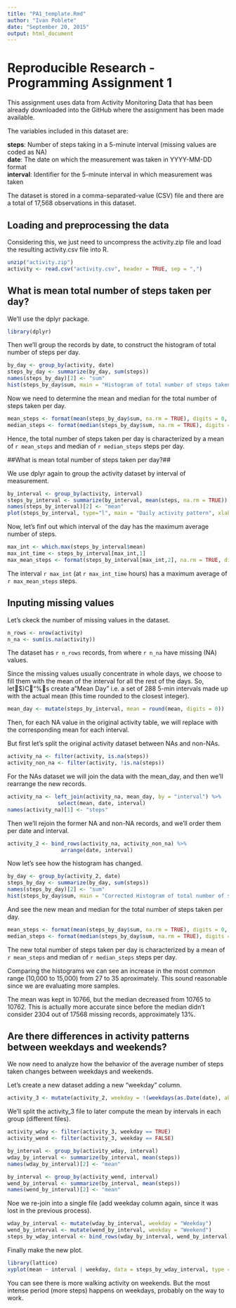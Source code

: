 ```yaml
---
title: "PA1_template.Rmd"
author: "Ivan Poblete"
date: "September 20, 2015"
output: html_document
---
```


# Reproducible Research - Programming Assignment 1 #

This assignment uses data from Activity Monitoring Data that has been already downloaded into the GitHub where the assignment has been made available.

The variables included in this dataset are:

**steps**: Number of steps taking in a 5-minute interval (missing values are coded as NA)  
**date**: The date on which the measurement was taken in YYYY-MM-DD format  
**interval**: Identifier for the 5-minute interval in which measurement was taken

The dataset is stored in a comma-separated-value (CSV) file and there are a total of 17,568 observations in this dataset.

## Loading and preprocessing the data ##

Considering this, we just need to uncompress the activity.zip file and load the resulting activity.csv file into R.

```r
unzip("activity.zip")
activity <- read.csv("activity.csv", header = TRUE, sep = ",") 
```

## What is mean total number of steps taken per day? ##

We'll use the dplyr package.

```r
library(dplyr)
```

Then we'll group the records by date, to construct the histogram of total number of steps per day. 

```r
by_day <- group_by(activity, date)
steps_by_day <- summarize(by_day, sum(steps))
names(steps_by_day)[2] <- "sum"
hist(steps_by_day$sum, main = "Histogram of total number of steps taken per day", xlab = "Total number of steps taken per day")
```

Now we need to determine the mean and median for the total number of steps taken per day.

```r
mean_steps <- format(mean(steps_by_day$sum, na.rm = TRUE), digits = 0, scientific = FALSE)
median_steps <- format(median(steps_by_day$sum, na.rm = TRUE), digits = 0, scientific = FALSE)
```

Hence, the total number of steps taken per day is characterized by a mean of `r mean_steps` and median of `r median_steps` steps per day.

##What is mean total number of steps taken per day?##

We use dplyr again to group the activity dataset by interval of measurement.

```r
by_interval <- group_by(activity, interval)
steps_by_interval <- summarize(by_interval, mean(steps, na.rm = TRUE))
names(steps_by_interval)[2] <- "mean"
plot(steps_by_interval, type="l", main = "Daily activity pattern", xlab = "5-min interval of the day", ylab = "Average number of steps")
```

Now, let's finf out which interval of the day has the maximum average number of steps.

```r
max_int <- which.max(steps_by_interval$mean)
max_int_time <- steps_by_interval[max_int,1]
max_mean_steps <- format(steps_by_interval[max_int,2], na.rm = TRUE, digits = 0, scientific = FALSE)
```

The interval `r max_int` (at `r max_int_time` hours) has a maximum average of `r max_mean_steps` steps.

## Inputing missing values ##

Let's ckeck the number of missing values in the dataset.

```r
n_rows <- nrow(activity)
n_na <- sum(is.na(activity))
```

The dataset has `r n_rows` records, from where `r n_na` have missing (NA) values.

Since the missing values usually concentrate in whole days, we choose to fill them with the mean of the interval for all the rest of the days. So, let$)C"%s create a "Mean Day" i.e. a set of 288 5-min intervals made up with the actual mean (this time rounded to the closest integer).

```r
mean_day <- mutate(steps_by_interval, mean = round(mean, digits = 0))
```

Then, for each NA value in the original activity table, we will replace with the corresponding mean for each interval.

But first let's split the original activity dataset between NAs and non-NAs.

```r
activity_na <- filter(activity, is.na(steps))
activity_non_na <- filter(activity, !is.na(steps))
```

For the NAs dataset we will join the data with the mean_day, and then we'll rearrange the new records.

```r

activity_na <- left_join(activity_na, mean_day, by = "interval") %>%
                select(mean, date, interval)
names(activity_na)[1] <- "steps"
```

Then we'll rejoin the former NA and non-NA records, and we'll order them per date and interval.

```r
activity_2 <- bind_rows(activity_na, activity_non_na) %>% 
                 arrange(date, interval)
```

Now let's see how the histogram has changed.

```r
by_day <- group_by(activity_2, date)
steps_by_day <- summarize(by_day, sum(steps))
names(steps_by_day)[2] <- "sum"
hist(steps_by_day$sum, main = "Corrected Histogram of total number of steps taken per day", xlab = "Total number of steps taken per day")
```

And see the new mean and median for the total number of steps taken per day.

```r
mean_steps <- format(mean(steps_by_day$sum, na.rm = TRUE), digits = 0, scientific = FALSE)
median_steps <- format(median(steps_by_day$sum, na.rm = TRUE), digits = 0, scientific = FALSE)
```

The new total number of steps taken per day is characterized by a mean of `r mean_steps` and median of `r median_steps` steps per day.

Comparing the histograms we can see an increase in the most common range (10,000 to 15,000) from 27 to 35 aproximately. This sound reasonable since we are evaluating more samples.

The mean was kept in 10766, but the median decreased from 10765 to 10762. This is actually more accurate since before the median didn't consider 2304 out of 17568 missing records, approximately 13%.

## Are there differences in activity patterns between weekdays and weekends? ##

We now need to analyze how the behavior of the average number of steps taken changes between weekdays and weekends.

Let's create a new dataset adding a new "weekday" column.

```r
activity_3 <- mutate(activity_2, weekday = !(weekdays(as.Date(date), abbreviate = TRUE) %in% c("Sat", "Sun")))
```

We'll split the activity_3 file to later compute the mean by intervals in each group (different files).

```r
activity_wday <- filter(activity_3, weekday == TRUE)
activity_wend <- filter(activity_3, weekday == FALSE)

by_interval <- group_by(activity_wday, interval)
wday_by_interval <- summarize(by_interval, mean(steps))
names(wday_by_interval)[2] <- "mean"

by_interval <- group_by(activity_wend, interval)
wend_by_interval <- summarize(by_interval, mean(steps))
names(wend_by_interval)[2] <- "mean"
```

Noe we re-join into a single file (add weekday column again, since it was lost in the previous process).

```r
wday_by_interval <- mutate(wday_by_interval, weekday = "Weekday")
wend_by_interval <- mutate(wend_by_interval, weekday = "Weekend")
steps_by_wday_interval <- bind_rows(wday_by_interval, wend_by_interval)
```

Finally make the new plot. 

```r
library(lattice)
xyplot(mean ~ interval | weekday, data = steps_by_wday_interval, type = "l", layout = c(1, 2), main = "Daily activity pattern weedays v/s weekends", xlab = "5-min interval of the day", ylab = "Average number of steps") 
```

You can see there is more walking activity on weekends. But the most intense period (more steps) happens on weekdays, probably on the way to work.